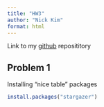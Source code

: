 ```yaml
---
title: "HW3"
author: "Nick Kim"
format: html
---
```


Link to my [github](https://github.com/nick-kimm/HW3) reposititory 

## Problem 1

Installing "nice table" packages
```r
install.packages("stargazer")
```

